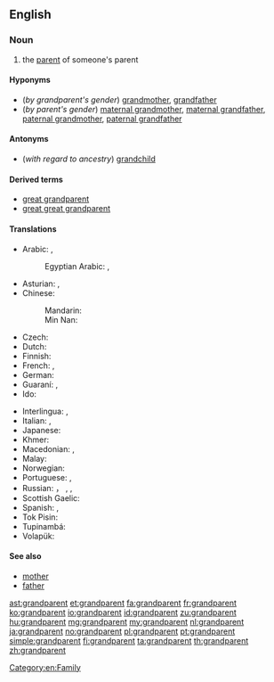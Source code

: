 ==English==
{{wikipedia}}

===Noun===
{{en-noun}}

# the [[parent]] of someone's parent

====Hyponyms====
* (''by grandparent's gender'') [[grandmother]], [[grandfather]]
* (''by parent's gender'') [[maternal grandmother]], [[maternal grandfather]], [[paternal grandmother]], [[paternal grandfather]]

====Antonyms====
* (''with regard to ancestry'') [[grandchild]]

====Derived terms====
* [[great grandparent]]
* [[great great grandparent]]

====Translations====
{{trans-top|parent of one's parent}}
* Arabic: {{t+|ar|جد|m|tr=jadd|sc=Arab}} {{qualifier|grandfather}}, {{t+|ar|جدة|f|tr=jadda|sc=Arab}} {{qualifier|grandmother}}
*: Egyptian Arabic: {{t|arz|جد|m|tr=ged|sc=Arab}}, {{t|arz|جدة|f|tr=geda|sc=Arab}}
* Asturian: {{t+|ast|güelu|m}}, {{t+|ast|güela|f}}
* Chinese:
*: Mandarin: {{t+|cmn|祖父母|tr=zǔfùmǔ|sc=Hani}}
*: Min Nan: {{t|nan|公公婆婆|tr=ta-ke-koaⁿ, tōa-ke-koaⁿ|sc=Hans}}
* Czech: {{t+|cs|prarodič}}
* Dutch: {{t+|nl|grootouder|m}}
* Finnish: {{t+|fi|isovanhempi}}
* French: {{t+|fr|grand-parent|m}}, {{t+|fr|aïeul}}
* German: {{t|de|Großeltern|p}} {{qualifier|plural only}}
* Guaraní: {{qualifier|grandfather}} {{t|gn|taita guasu}}, {{qualifier|grandmother}} {{t|gn|jarýi}}
* Ido: {{t|io|avo}}
{{trans-mid}}
* Interlingua: {{qualifier|grandfather}} {{t|ia|granpatre}}, {{qualifier|grandmother}} {{t|ia|granmatre}}
* Italian: {{qualifier|grandfather}} {{t|it|nonno}}, {{qualifier|grandmother}} {{t|it|nonna}}
* Japanese: {{t|ja|祖父母|tr=そふぼ, sofubo|sc=Jpan}}
* Khmer: {{t|km|យាយតា|tr=yeay tar|sc=Khmr}}
* Macedonian: {{t|mk|де́до|m}} {{qualifier|grandfather}}, {{t|mk|ба́ба|f}} {{qualifier|grandmother}}
* Malay: {{t|ms|datuk nenek}}
* Norwegian: {{t+|no|besteforelder|m}}
* Portuguese: {{qualifier|grandfather}} {{t|pt|avô|m}}, {{qualifier|grandmother}} {{t|pt|avó|f}}
* Russian: {{t+|ru|де́душка|m}}， {{t+|ru|дед|m}} {{qualifier|grandfather}}, {{t+|ru|ба́бушка|f}}, {{t+|ru|ба́ба|f}} {{qualifier|grandmother}}
* Scottish Gaelic: {{t|gd|seann-phàrant|m}}
* Spanish: {{t+|es|abuelo|m}}, {{t+|es|abuela|f}}
* Tok Pisin: {{t|tpi|tumbuna}}
* Tupinambá: {{t|tpn|amỹîa}} {{qualifier|grandfather; t-, t-}}
* Volapük: {{t+|vo|lepal}}
{{trans-bottom}}

====See also====
* [[mother]]
* [[father]]

[[Category:en:Family]]

[[ast:grandparent]]
[[et:grandparent]]
[[fa:grandparent]]
[[fr:grandparent]]
[[ko:grandparent]]
[[io:grandparent]]
[[id:grandparent]]
[[zu:grandparent]]
[[hu:grandparent]]
[[mg:grandparent]]
[[my:grandparent]]
[[nl:grandparent]]
[[ja:grandparent]]
[[no:grandparent]]
[[pl:grandparent]]
[[pt:grandparent]]
[[simple:grandparent]]
[[fi:grandparent]]
[[ta:grandparent]]
[[th:grandparent]]
[[zh:grandparent]]